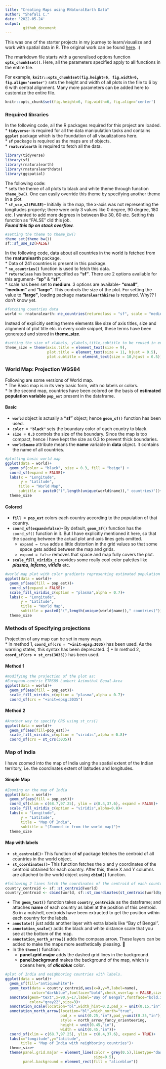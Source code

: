```yaml
---
title: "Creating Maps using RNaturalEarth Data"
author: "Shefali C."
date: '2022-05-24'
output: 
        github_document
---
```


This was one of the starter projects in my journey to learn/visualize and work with spatial data in R. The original work can be found [here](https://r-spatial.org/r/2018/10/25/ggplot2-sf.html). :)   


The rmarkdown file starts with a generalised options function **`opts_chunk$set()`**. Here, all the parameters specified apply to all functions in the entire file.  

For example, 
**`knitr::opts_chunk$set(fig.height=6, fig.width=6, fig.align='center')`** sets the height and width of all plots in the file to 6 by 6 with central alignment. Many more parameters can be added here to customize the entire file.  

```r
knitr::opts_chunk$set(fig.height=6, fig.width=6, fig.align='center')
```

### Required libraries  
In the following code, all the R packages required for this project are loaded.  
    * **`tidyverse`- ** is required for all the data manipulation tasks and contains **`ggplot`** package which is the foundation of all visualizations here.  
    * **`sf`** package is required as the maps are sf objects.  
    * **`rnaturalearth`** is required to fetch all the data.  
    

```r
library(tidyverse)
library(sf)
library(rnaturalearth)
library(rnaturalearthdata)
library(ggspatial)

```

The following code:  
* sets the theme of all plots to black and white theme through function **`theme_bw()`**. One can easily override this theme by specifying another theme in a plot.  
* **`sf_use_s2(FALSE)`-** Initially in the map, the x-axis was not representing the longitudes properly; there were only 3 values like 0 degree, 90 degree, 180 etc. I wanted to add more degrees in between like 30, 60 etc. Setting this function as "FALSE" did this job.  
***Found this tip on stack overflow.***

```r
#setting the theme to theme_bw()
theme_set(theme_bw())
sf::sf_use_s2(FALSE)
```

In the following code, data about all countries in the world is fetched from the **rnaturalearth** package.  
    * Data of 241 countries is present in this package.  
    * **`ne_countries()`** function is used to fetch this data.  
    * **`returnclass`** has been specified as **"sf"**. There are 2 options available for this argument- **"sp"** & **"sf"**.  
    * scale has been set to **medium**. 3 options are available- **"small"**, **"medium"** and **"large"**. This controls the size of the plot. For setting the value to **"large"**, loading package **`rnaturalearthhires`** is required. Why?? I don't know yet.  

```r
#fetching countries data
world <- rnaturalearth::ne_countries(returnclass = "sf", scale = "medium")
```

Instead of explicitly setting theme elements like size of axis titles, size and alignment of plot title etc. in every code snippet, these terms have been generated and stored in **theme_size**.

```r
#setting the size of xlabels, ylabels,title,subtitle to be reused in every plot
theme_size = theme(axis.title = element_text(size = 9),
                   plot.title = element_text(size = 11, hjust = 0.5),
                   plot.subtitle = element_text(size = 10,hjust = 0.5))
```

### World Map: Projection WGS84 {.tabset .tabset-pills}
Following are some versions of World map.  
    * The Basic map is in its very basic form, with no labels or colors.  
    * In the second map, countries have been colored on the basis of **estimated population variable `pop_est`** present in the dataframe.  

#### Basic  
* **`world`** object is actually a **"sf"** object; hence **`geom_sf()`** function has been used.  
* **`color = "black"`** sets the boundary color of each country to black.  
* **`size = 0.3`** controls the size of the boundary. Since the map is too compact, hence I have kept the size as 0.3 to prevent thick boundaries.  
* **`world$name`** attribute means the **name** variable in **data** object. It contains the name of all countries.  

```r
#plotting basic world map
ggplot(data = world)+
  geom_sf(color = "black", size = 0.3, fill = "beige") +
  coord_sf(expand = FALSE)+
  labs(x = "Longitude",
       y = "Latitude",
      title = "World Map",
      subtitle = paste0("(",length(unique(world$name))," countries)"))+
  theme_size
```

#### Colored  
* **`fill = pop_est`** colors each country according to the population of that country.  
* **`coord_sf(expand=false)`- ** By default, **`geom_Sf()`** function has the `coord_sf()` function in it. But I have explicitly mentioned it here, so that the spacing between the actual plot and axis lines gets omitted.  
    * `expand = true` adds a little distortion in the grid values so that some space gets added between the map and grids.  
    * `expand = false` removes that space and map fully covers the plot.  
    
* **`scale_fill_viridis_c`** provides some really cool color palettes like ***plasma, inferno, viridis*** etc.   

```r
#world map plot with color gradients representing estimated population
ggplot(data = world)+
  geom_sf(aes(fill = pop_est))+
  coord_sf(expand = FALSE)+
  scale_fill_viridis_c(option = "plasma",alpha = 0.7)+
  labs(x = "Longitude",
       y = "Latitude",
       title = "World Map",
       subtitle = paste0("(",length(unique(world$name))," countries)"))+
  theme_size
```

### Methods of Specifying projections {.tabset .tabset-fade}

Projection of any map can be set in many ways.  
    * In method 1, **`coord_sf(crs = "+init=epsg:3035)`** has been used. As the warning states, this syntax has been deprecated. :|
    * In method 2, **`coord_sf(crs = st_crs(3035))`** has been used.  

#### Method 1

```r
#modifying the projection of the plot as:
#European-centric ETRS89 Lambert Azimuthal Equal-Area
ggplot(data = world)+
  geom_sf(aes(fill = pop_est))+
  scale_fill_viridis_c(option = "plasma",alpha = 0.7)+
  coord_sf(crs = "+init=epsg:3035")
```

#### Method 2

```r
#Another way to specify CRS using st_crs()
ggplot(data = world)+
  geom_sf(aes(fill=pop_est))+
  scale_fill_viridis_c(option = "viridis",alpha = 0.8)+
  coord_sf(crs = st_crs(3035))
```

### Map of India {.tabset .tabset-fade}

I have zoomed into the map of India using the spatial extent of the Indian territory, i.e. the coordinates extent of latitudes and longitudes. 

#### Simple Map

```r
#Zooming on the map of India
ggplot(data = world)+
  geom_sf(aes(fill = pop_est))+
  coord_sf(xlim = c(68.7,97.25), ylim = c(8.4,37.6), expand = FALSE)+
  scale_fill_viridis_c(option = "viridis",alpha=0.8)+
  labs(x = "Longitude",
       y = "Latitude",
       title = "Map Of India",
       subtitle = "(Zoomed in from the world map)")+
  theme_size
```

#### Map with labels  

* **`st_centroid()`- ** This function of **sf** package fetches the centroid of all countries in the world object.  
* **`st_coordinates()`- ** This function fetches the x and y coordinates of the centroid obtained for each country. After this, these X and Y columns are attached to the world object using **`cbind()`** function.  


```r
#following 2 lines fetch the coordinates of the centroid of each country.
country_centroid <- sf::st_centroid(world)
country_centroid <- cbind(world, sf::st_coordinates(st_centroid(world$geometry)))

```

* The **`geom_text()`** function takes **`country_centroids`** as the dataframe; and attaches **name** of each country as label at the position of this centroid. So in a nutshell, centroids have been extracted to get the position within each country for the labels.  
* **`annotate()`** just adds another layer with extra labels like "Bay of Bengal".  
* **`annotation_scale()`** adds the black and white distance scale that you see at the bottom of the map.  
* **`annotation_north_arrow()`** adds the compass arrow. These layers can be added to make the maps more aesthetically pleasing. 🙂  
* In the **`theme()`** function:  
    * **panel.grid.major** adds the dashed grid lines in the background.  
    * **panel.background** makes the background of the map, which is oceans here, of ***aliceblue*** color. 


```r
#plot of India and neighboring countries with labels.
ggplot(data = world)+
  geom_sf(fill="antiquewhite")+
  geom_text(data = country_centroid,aes(x=X,y=Y,label=name),
            color="darkblue",fontface="bold",check_overlap = FALSE,size=2.2)+
  annotate(geom="text",x=90,y=17,label="Bay of Bengal",fontface="bold.italic",
           color="gray22",size=3)+
  annotation_scale(location="bl",width_hint=0.2,pad_x = unit(0.15,"in"))+
  annotation_north_arrow(location="bl",which_north="true",
                         pad_x = unit(0.25,"in"),pad_y=unit(0.35,"in"),
                         style = north_arrow_fancy_orienteering,
                         height = unit(0.45,"in"),
                         width = unit(0.45,"in"))+
  coord_sf(xlim = c(68.7,97.25), ylim = c(8.4,37.6), expand = TRUE)+
  labs(x="longitude",y="latitude",
       title = "Map of India with neighboring countries")+
  theme_size+
  theme(panel.grid.major = element_line(color = grey(0.5),linetype="dashed",
                                        size=0.5),
        panel.background = element_rect(fill = "aliceblue"))
```

